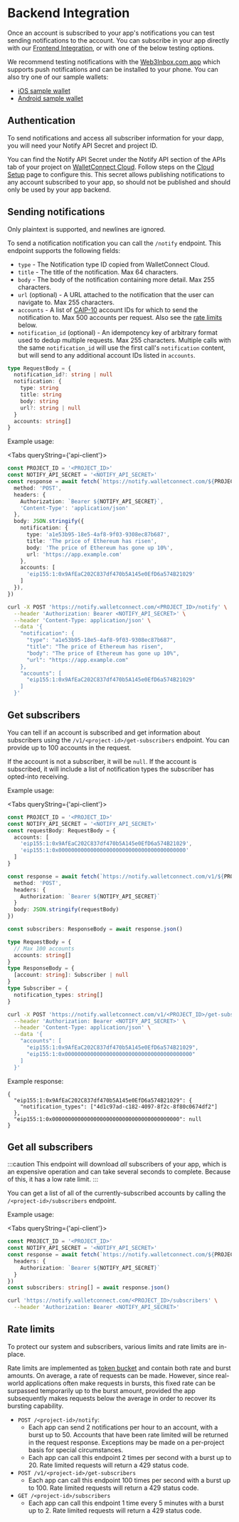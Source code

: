 
# Backend Integration

Once an account is subscribed to your app's notifications you can test sending notifications to the account. You can subscribe in your app directly with our [Frontend Integration](frontend-integration/usage), or with one of the below testing options.

We recommend testing notifications with the [Web3Inbox.com app](https://app.web3inbox.com) which supports push notifications and can be installed to your phone. You can also try one of our sample wallets:

- [iOS sample wallet](https://testflight.apple.com/join/09bTAryp)
- [Android sample wallet](https://appdistribution.firebase.dev/i/d2c86e879abd5a86)

## Authentication

To send notifications and access all subscriber information for your dapp, you will need your Notify API Secret and project ID.

You can find the Notify API Secret under the Notify API section of the APIs tab of your project on [WalletConnect Cloud](https://cloud.walletconnect.com). Follow steps on the [Cloud Setup](cloud-setup) page to configure this. This secret allows publishing notifications to any account subscribed to your app, so should not be published and should only be used by your app backend.

## Sending notifications

Only plaintext is supported, and newlines are ignored.

To send a notification notification you can call the `/notify` endpoint. This endpoint supports the following fields:

- `type` - The Notification type ID copied from WalletConnect Cloud.
- `title` - The title of the notification. Max 64 characters.
- `body` - The body of the notification containing more detail. Max 255 characters.
- `url` (optional) - A URL attached to the notification that the user can navigate to. Max 255 characters.
- `accounts` - A list of [CAIP-10](https://github.com/ChainAgnostic/CAIPs/blob/main/CAIPs/caip-10.md) account IDs for which to send the notification to. Max 500 accounts per request. Also see the [rate limits](#rate-limits) below.
- `notification_id` (optional) - An idempotency key of arbitrary format used to dedup multiple requests. Max 255 characters. Multiple calls with the same `notification_id` will use the first call's `notification` content, but will send to any additional account IDs listed in `accounts`.

```typescript
type RequestBody = {
  notification_id?: string | null
  notification: {
    type: string
    title: string
    body: string
    url?: string | null
  }
  accounts: string[]
}
```

Example usage:

<Tabs queryString={'api-client'}>

<TabItem value="javascript" label="JavaScript">

```typescript
const PROJECT_ID = '<PROJECT_ID>'
const NOTIFY_API_SECRET = '<NOTIFY_API_SECRET>'
const response = await fetch(`https://notify.walletconnect.com/${PROJECT_ID}/notify`, {
  method: 'POST',
  headers: {
    Authorization: `Bearer ${NOTIFY_API_SECRET}`,
    'Content-Type': 'application/json'
  },
  body: JSON.stringify({
    notification: {
      type: 'a1e53b95-18e5-4af8-9f03-9308ec87b687',
      title: 'The price of Ethereum has risen',
      body: 'The price of Ethereum has gone up 10%',
      url: 'https://app.example.com'
    },
    accounts: [
      'eip155:1:0x9AfEaC202C837df470b5A145e0EfD6a574B21029'
    ]
  }),
})
```

</TabItem>

<TabItem value="curl" label="cURL">

```bash
curl -X POST 'https://notify.walletconnect.com/<PROJECT_ID>/notify' \
  --header 'Authorization: Bearer <NOTIFY_API_SECRET>' \
  --header 'Content-Type: application/json' \
  --data '{
    "notification": {
      "type": "a1e53b95-18e5-4af8-9f03-9308ec87b687",
      "title": "The price of Ethereum has risen",
      "body": "The price of Ethereum has gone up 10%",
      "url": "https://app.example.com"
    },
    "accounts": [
      "eip155:1:0x9AfEaC202C837df470b5A145e0EfD6a574B21029"
    ]
  }'
```

</TabItem>

</Tabs>

## Get subscribers

You can tell if an account is subscribed and get information about subscribers using the `/v1/<project-id>/get-subscribers` endpoint. You can provide up to 100 accounts in the request.

If the account is not a subscriber, it will be `null`. If the account is subscribed, it will include a list of notification types the subscriber has opted-into receiving.

Example usage:

<Tabs queryString={'api-client'}>

<TabItem value="javascript" label="JavaScript">

```typescript
const PROJECT_ID = '<PROJECT_ID>'
const NOTIFY_API_SECRET = '<NOTIFY_API_SECRET>'
const requestBody: RequestBody = {
  accounts: [
    'eip155:1:0x9AfEaC202C837df470b5A145e0EfD6a574B21029',
    'eip155:1:0x0000000000000000000000000000000000000000'
  ]
}

const response = await fetch(`https://notify.walletconnect.com/v1/${PROJECT_ID}/get-subscribers`, {
  method: 'POST',
  headers: {
    Authorization: `Bearer ${NOTIFY_API_SECRET}`
  }
  body: JSON.stringify(requestBody)
})

const subscribers: ResponseBody = await response.json()

type RequestBody = {
  // Max 100 accounts
  accounts: string[]
}
type ResponseBody = {
  [account: string]: Subscriber | null
}
type Subscriber = {
  notification_types: string[]
}
```

</TabItem>

<TabItem value="curl" label="cURL">

```bash
curl -X POST 'https://notify.walletconnect.com/v1/<PROJECT_ID>/get-subscribers' \
  --header 'Authorization: Bearer <NOTIFY_API_SECRET>' \
  --header 'Content-Type: application/json' \
  --data '{
    "accounts": [
      "eip155:1:0x9AfEaC202C837df470b5A145e0EfD6a574B21029",
      "eip155:1:0x0000000000000000000000000000000000000000"
    ]
  }'
```

</TabItem>

</Tabs>

Example response:

```jsonc
{
  "eip155:1:0x9AfEaC202C837df470b5A145e0EfD6a574B21029": {
    "notification_types": ["4d1c97ad-c182-4097-8f2c-8f80c0674df2"]
  },
  "eip155:1:0x0000000000000000000000000000000000000000": null
}
```

## Get all subscribers

:::caution
This endpoint will download _all_ subscribers of your app, which is an expensive operation and can take several seconds to complete. Because of this, it has a low rate limit.
:::

You can get a list of all of the currently-subscribed accounts by calling the `/<project-id>/subscribers` endpoint.

Example usage:

<Tabs queryString={'api-client'}>

<TabItem value="javascript" label="JavaScript">

```typescript
const PROJECT_ID = '<PROJECT_ID>'
const NOTIFY_API_SECRET = '<NOTIFY_API_SECRET>'
const response = await fetch(`https://notify.walletconnect.com/${PROJECT_ID}/subscribers`, {
  headers: {
    Authorization: `Bearer ${NOTIFY_API_SECRET}`
  }
})
const subscribers: string[] = await response.json()
```

</TabItem>

<TabItem value="curl" label="cURL">

```bash
curl 'https://notify.walletconnect.com/<PROJECT_ID>/subscribers' \
  --header 'Authorization: Bearer <NOTIFY_API_SECRET>'
```

</TabItem>

</Tabs>

## Rate limits

To protect our system and subscribers, various limits and rate limits are in-place.

Rate limits are implemented as [token bucket](https://en.wikipedia.org/wiki/Token_bucket) and contain both rate and burst amounts. On average, a rate of requests can be made. However, since real-world applications often make requests in bursts, this fixed rate can be surpassed temporarily up to the burst amount, provided the app subsequently makes requests below the average in order to recover its bursting capability.

- `POST /<project-id>/notify`:
  - Each app can send 2 notifications per hour to an account, with a burst up to 50. Accounts that have been rate limited will be returned in the request response. Exceptions may be made on a per-project basis for special circumstances.
  - Each app can call this endpoint 2 times per second with a burst up to 20. Rate limited requests will return a 429 status code.
- `POST /v1/<project-id>/get-subscribers`
  - Each app can call this endpoint 100 times per second with a burst up to 100. Rate limited requests will return a 429 status code.
- `GET /<project-id>/subscribers`
  - Each app can call this endpoint 1 time every 5 minutes with a burst up to 2. Rate limited requests will return a 429 status code.
